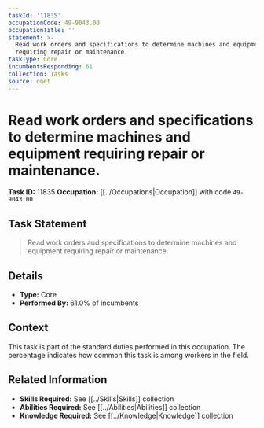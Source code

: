 ```yaml
---
taskId: '11835'
occupationCode: 49-9043.00
occupationTitle: ''
statement: >-
  Read work orders and specifications to determine machines and equipment
  requiring repair or maintenance.
taskType: Core
incumbentsResponding: 61
collection: Tasks
source: onet
---
```

# Read work orders and specifications to determine machines and equipment requiring repair or maintenance.

**Task ID:** 11835
**Occupation:** [[../Occupations|Occupation]] with code `49-9043.00`

## Task Statement

> Read work orders and specifications to determine machines and equipment requiring repair or maintenance.

## Details

- **Type:** Core
- **Performed By:** 61.0% of incumbents

## Context

This task is part of the standard duties performed in this occupation. The percentage indicates how common this task is among workers in the field.

## Related Information

- **Skills Required:** See [[../Skills|Skills]] collection
- **Abilities Required:** See [[../Abilities|Abilities]] collection
- **Knowledge Required:** See [[../Knowledge|Knowledge]] collection
